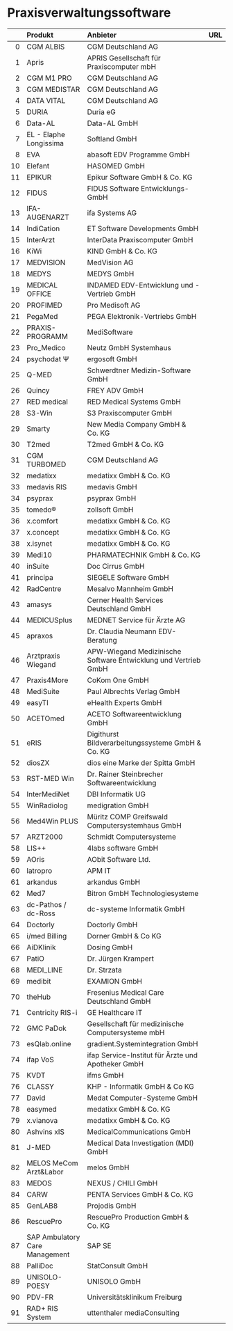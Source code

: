 # Praxisverwaltungssoftware

|    | Produkt                        | Anbieter                                                        | URL   |
|---:|:-------------------------------|:----------------------------------------------------------------|:------|
|  0 | CGM ALBIS                      | CGM Deutschland AG                                              |       |
|  1 | Apris                          | APRIS Gesellschaft für Praxiscomputer mbH                       |       |
|  2 | CGM M1 PRO                     | CGM Deutschland AG                                              |       |
|  3 | CGM MEDISTAR                   | CGM Deutschland AG                                              |       |
|  4 | DATA VITAL                     | CGM Deutschland AG                                              |       |
|  5 | DURIA                          | Duria eG                                                        |       |
|  6 | Data-AL                        | Data-AL GmbH                                                    |       |
|  7 | EL - Elaphe Longissima         | Softland GmbH                                                   |       |
|  8 | EVA                            | abasoft EDV Programme GmbH                                      |       |
| 10 | Elefant                        | HASOMED GmbH                                                    |       |
| 11 | EPIKUR                         | Epikur Software GmbH & Co. KG                                   |       |
| 12 | FIDUS                          | FIDUS Software Entwicklungs-GmbH                                |       |
| 13 | IFA-AUGENARZT                  | ifa Systems AG                                                  |       |
| 14 | IndiCation                     | ET Software Developments GmbH                                   |       |
| 15 | InterArzt                      | InterData Praxiscomputer GmbH                                   |       |
| 16 | KiWi                           | KIND GmbH & Co. KG                                              |       |
| 17 | MEDVISION                      | MedVision AG                                                    |       |
| 18 | MEDYS                          | MEDYS GmbH                                                      |       |
| 19 | MEDICAL OFFICE                 | INDAMED EDV-Entwicklung und -Vertrieb GmbH                      |       |
| 20 | PROFIMED                       | Pro Medisoft AG                                                 |       |
| 21 | PegaMed                        | PEGA Elektronik-Vertriebs GmbH                                  |       |
| 22 | PRAXIS-PROGRAMM                | MediSoftware                                                    |       |
| 23 | Pro_Medico                     | Neutz GmbH Systemhaus                                           |       |
| 24 | psychodat Ψ                    | ergosoft GmbH                                                   |       |
| 25 | Q-MED                          | Schwerdtner Medizin-Software GmbH                               |       |
| 26 | Quincy                         | FREY ADV GmbH                                                   |       |
| 27 | RED medical                    | RED Medical Systems GmbH                                        |       |
| 28 | S3-Win                         | S3 Praxiscomputer GmbH                                          |       |
| 29 | Smarty                         | New Media Company GmbH & Co. KG                                 |       |
| 30 | T2med                          | T2med GmbH & Co. KG                                             |       |
| 31 | CGM TURBOMED                   | CGM Deutschland AG                                              |       |
| 32 | medatixx                       | medatixx GmbH & Co. KG                                          |       |
| 33 | medavis RIS                    | medavis GmbH                                                    |       |
| 34 | psyprax                        | psyprax GmbH                                                    |       |
| 35 | tomedo®                        | zollsoft GmbH                                                   |       |
| 36 | x.comfort                      | medatixx GmbH & Co. KG                                          |       |
| 37 | x.concept                      | medatixx GmbH & Co. KG                                          |       |
| 38 | x.isynet                       | medatixx GmbH & Co. KG                                          |       |
| 39 | Medi10                         | PHARMATECHNIK GmbH & Co. KG                                     |       |
| 40 | inSuite                        | Doc Cirrus GmbH                                                 |       |
| 41 | principa                       | SIEGELE Software GmbH                                           |       |
| 42 | RadCentre                      | Mesalvo Mannheim GmbH                                           |       |
| 43 | amasys                         | Cerner Health Services Deutschland GmbH                         |       |
| 44 | MEDICUSplus                    | MEDNET Service für Ärzte AG                                     |       |
| 45 | apraxos                        | Dr. Claudia Neumann EDV-Beratung                                |       |
| 46 | Arztpraxis Wiegand             | APW-Wiegand Medizinische Software Entwicklung und Vertrieb GmbH |       |
| 47 | Praxis4More                    | CoKom One GmbH                                                  |       |
| 48 | MediSuite                      | Paul Albrechts Verlag GmbH                                      |       |
| 49 | easyTI                         | eHealth Experts GmbH                                            |       |
| 50 | ACETOmed                       | ACETO Softwareentwicklung GmbH                                  |       |
| 51 | eRIS                           | Digithurst Bildverarbeitungssysteme GmbH & Co. KG               |       |
| 52 | diosZX                         | dios eine Marke der Spitta GmbH                                 |       |
| 53 | RST-MED Win                    | Dr. Rainer Steinbrecher Softwareentwicklung                     |       |
| 54 | InterMediNet                   | DBI Informatik UG                                               |       |
| 55 | WinRadiolog                    | medigration GmbH                                                |       |
| 56 | Med4Win PLUS                   | Müritz COMP Greifswald Computersystemhaus GmbH                  |       |
| 57 | ARZT2000                       | Schmidt Computersysteme                                         |       |
| 58 | LIS++                          | 4labs software GmbH                                             |       |
| 59 | AOris                          | AObit Software Ltd.                                             |       |
| 60 | latropro                       | APM IT                                                          |       |
| 61 | arkandus                       | arkandus GmbH                                                   |       |
| 62 | Med7                           | Bitron GmbH Technologiesysteme                                  |       |
| 63 | dc-Pathos / dc-Ross            | dc-systeme Informatik GmbH                                      |       |
| 64 | Doctorly                       | Doctorly GmbH                                                   |       |
| 65 | i/med Billing                  | Dorner GmbH & Co KG                                             |       |
| 66 | AiDKlinik                      | Dosing GmbH                                                     |       |
| 67 | PatiO                          | Dr. Jürgen Krampert                                             |       |
| 68 | MEDI_LINE                      | Dr. Strzata                                                     |       |
| 69 | medibit                        | EXAMION GmbH                                                    |       |
| 70 | theHub                         | Fresenius Medical Care Deutschland GmbH                         |       |
| 71 | Centricity RIS-i               | GE Healthcare IT                                                |       |
| 72 | GMC PaDok                      | Gesellschaft für medizinische Computersysteme mbH               |       |
| 73 | esQlab.online                  | gradient.Systemintegration GmbH                                 |       |
| 74 | ifap VoS                       | ifap Service-Institut für Ärzte und Apotheker GmbH              |       |
| 75 | KVDT                           | ifms GmbH                                                       |       |
| 76 | CLASSY                         | KHP - Informatik GmbH & Co KG                                   |       |
| 77 | David                          | Medat Computer-Systeme GmbH                                     |       |
| 78 | easymed                        | medatixx GmbH & Co. KG                                          |       |
| 79 | x.vianova                      | medatixx GmbH & Co. KG                                          |       |
| 80 | Ashvins xIS                    | MedicalCommunications GmbH                                      |       |
| 81 | J-MED                          | Medical Data Investigation (MDI) GmbH                           |       |
| 82 | MELOS MeCom Arzt&Labor         | melos GmbH                                                      |       |
| 83 | MEDOS                          | NEXUS / CHILI GmbH                                              |       |
| 84 | CARW                           | PENTA Services GmbH & Co. KG                                    |       |
| 85 | GenLAB8                        | Projodis GmbH                                                   |       |
| 86 | RescuePro                      | RescuePro Production GmbH & Co. KG                              |       |
| 87 | SAP Ambulatory Care Management | SAP SE                                                          |       |
| 88 | PalliDoc                       | StatConsult GmbH                                                |       |
| 89 | UNISOLO-POESY                  | UNISOLO GmbH                                                    |       |
| 90 | PDV-FR                         | Universitätsklinikum Freiburg                                   |       |
| 91 | RAD+ RIS System                | uttenthaler mediaConsulting                                     |       |
